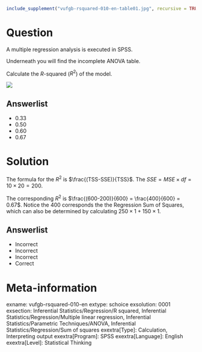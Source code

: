 ```r
include_supplement("vufgb-rsquared-010-en-table01.jpg", recursive = TRUE)
```

Question
========

A multiple regression analysis is executed in SPSS.

Underneath you will find the incomplete ANOVA table. 

Calculate the *R*-squared ($R^{2}$) of the model.

![](vufgb-rsquared-010-en-table01.jpg)
  
Answerlist
----------
* 0.33
* 0.50
* 0.60
* 0.67

Solution
========

The formula for the $R^{2}$ is $\frac{(TSS-SSE)}{TSS}$. The $SSE = MSE \times df = 10 \times 20 = 200$.

The corresponding $R^{2}$ is $\frac{(600-200)}{600} = \frac{400}{600} = 0.67$. Notice the 400 corresponds the the Regression Sum of Squares, which can also be determined by calculating $250 \times 1+150 \times 1$.


Answerlist
----------
* Incorrect
* Incorrect
* Incorrect
* Correct

Meta-information
================
exname: vufgb-rsquared-010-en
extype: schoice
exsolution: 0001
exsection: Inferential Statistics/Regression/R squared, Inferential Statistics/Regression/Multiple linear regression, Inferential Statistics/Parametric Techniques/ANOVA, Inferential Statistics/Regression/Sum of squares
exextra[Type]: Calculation, Interpreting output
exextra[Program]: SPSS
exextra[Language]: English
exextra[Level]: Statistical Thinking
